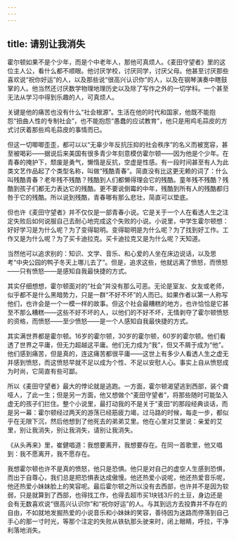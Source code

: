 ```yaml
---
---
---
```

title: 请别让我消失
---







霍尔顿如果不是个少年，而是个中老年人，那他可真烦人。《麦田守望者》里的这位主人公，看什么都不顺眼。他讨厌学校，讨厌同学，讨厌父母。他甚至讨厌那些喜欢说“祝你好运”的人，以及那些说“很高兴认识你”的人，以及在钢琴演奏中瞎鼓掌的人。他当然还讨厌数学物理地理历史以及除了写作之外的一切学科。一个甚至无法从学习中得到乐趣的人，可真烦人。

关键是他的痛苦也没有什么“社会根源”。生活在他的时代和国家，他既不能抱怨“扭曲人性的专制社会”，也不能抱怨“愚蠢的应试教育”，他只是用鸡毛蒜皮的方式讨厌着那些鸡毛蒜皮的事情而已。

但这一切唧唧歪歪，都可以以“无辜少年反抗压抑的社会秩序”的名义而被宽容，甚至被喝彩——据说后来美国有很多青少年刻意模仿霍尔顿——因为他是个少年。在青春的掩护下，颓废是勇气，懒惰是反抗，空虚是性感。有一段时间甚至有人为此类文艺作品起了个类型名称，叫做“残酷青春”。简直没有比这更无赖的词了：什么叫残酷青春？老年残不残酷？残酷到人们都懒得理会它的残酷。童年残不残酷？残酷到孩子们都无力表达它的残酷。更不要说倒霉的中年，残酷到所有人的残酷都归咎于它的残酷。所以说到残酷，青春哪有那么悲壮，简直可以垫底。

但也许《麦田守望者》并不仅仅是一部青春小说。它是关于一个人在看透人生之注定失败后如何说服自己去耐心地完成这个失败的小说。小说里，中学生霍尔顿想：好好学习是为什么呢？为了变得聪明。变得聪明是为什么呢？为了找到好工作。工作又是为什么呢？为了买卡迪拉克。买卡迪拉克又是为什么呢？天知道。

当然他可以追求别的：知识、文学、音乐、和心爱的人坐在床边说话，以及思考“中央公园的鸭子冬天上哪儿去了”。但是，追求这些，他就远离了愤怒，而愤怒——只有愤怒——是感知自我最快捷的方式。

其实仔细想想，霍尔顿面对的“社会”并没有那么可恶。无论是室友、女友或老师，似乎都不是什么黑暗势力，只是一群“不好不坏”的人而已。如果作者以第一人称写他们，也许会是一个一模一样的故事。但这个社会最糟糕的地方，也许恰恰是它甚至不那么糟糕——这些不好不坏的人，以他们的不好不坏，无情剥夺了霍尔顿愤怒的资格，而愤怒——至少愤怒——是一个人感知自我最快捷的方式。

其实满世界都是霍尔顿。16岁的霍尔顿，30岁的霍尔顿，60岁的霍尔顿。他们看透了世界之平庸，但无力超越这平庸。他们无力成为“我”，但又不屑于成为“他”。他们感到痛苦，但是真的，连这痛苦都很平庸——这世上有多少人看透人生之虚无并感到愤怒，而这愤怒早就不足以成为个性、不足以安慰人心。事实上自从愤怒成为时尚，它简直有些可鄙。

所以《麦田守望者》最大的悖论就是逃跑。一方面，霍尔顿渴望逃到西部，装个聋哑人，了此一生；但是另一方面，他又想做个“麦田守望者”，将那些随时可能坠入虚无的孩子们拦住。整个小说里，最打动我的不是关于“麦田”的那段经典谈话，而是另一幕：霍尔顿经过两天的游荡已经筋疲力竭，过马路的时候，每走一步，都似乎在无限下沉，然后他想到了他死去的弟弟艾里。他在心里对艾里说：亲爱的艾里，别让我消失，别让我消失，请别让我消失。

《从头再来》里，崔健唱道：我想要离开，我想要存在。在同一首歌里，他又唱到：我不愿离开，我不愿存在。

我想霍尔顿也许不是真的愤怒，他只是恐惧。他只是对自己的虚空人生感到恐惧，而出于自尊心，我们总是把恐惧表达成傲慢。他还热爱小说呢，他还热爱音乐呢，他还热爱小妹妹脸上的笑容呢。最后霍尔顿之所以没有去西部，也许并不是因为软弱，只是就算到了西部，也得找工作，也得去超市买1块钱3斤的土豆，身边还是会有无数喜欢说“很高兴认识你”和“祝你好运”的人。与其到远方去投靠并不存在的自由，不如就地发掘热爱的小说音乐和小妹妹的笑容，善待因为迷路而停落到自己手心的那一寸时光，等那个注定的失败从铁轨那头驶来时，闭上眼睛，呼拉，干净利落地消失。
